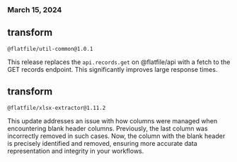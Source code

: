 ### March 15, 2024

## transform

`@flatfile/util-common@1.0.1`

This release replaces the `api.records.get` on @flatfile/api with a fetch to the
GET records endpoint. This significantly improves large response times.

## transform

`@flatfile/xlsx-extractor@1.11.2`

This update addresses an issue with how columns were managed when encountering
blank header columns. Previously, the last column was incorrectly removed in
such cases. Now, the column with the blank header is precisely identified and
removed, ensuring more accurate data representation and integrity in your
workflows.
